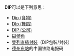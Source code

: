 '''DIP'''可以是下列意思：
* [[Dip_(食物)|Dip (食物)]]
* [[DIp_(舞蹈)|DIp (舞蹈)]]
* [[DIP_(公司)|DIP (公司)]]
* [[磁傾角|磁傾角]]
* [[雙列直插封裝|雙列直插封裝]]（DIP包裝/封裝）
* [[德州东站|德州东站]]的中国铁路电报码

{{disambig|Cat=三字拉丁字母缩写消歧义}}